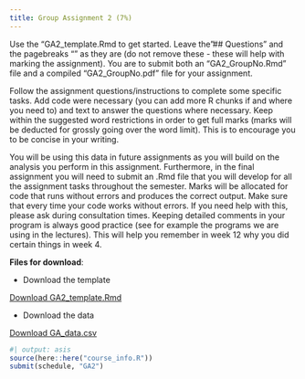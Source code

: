 ```yaml
---
title: Group Assignment 2 (7%)
---
```


Use the "GA2_template.Rmd to get started. Leave the "## Questions" and the pagebreaks "\newpage" as they are (do not remove these - these will help with marking the assignment). You are to submit both an "GA2_GroupNo.Rmd" file and a compiled "GA2_GroupNo.pdf" file for your assignment.

Follow the assignment questions/instructions to complete some specific tasks. Add code were necessary (you can add more R chunks if and where you need to) and text to answer the questions where necessary. Keep within the suggested word restrictions in order to get full marks (marks will be deducted for grossly going over the word limit). This is to encourage you to be concise in your writing. 

You will be using this data in future assignments as you will build on the analysis you perform in this assignment. Furthermore, in the final assignment you will need to submit an .Rmd file that you will develop for all the assignment tasks throughout the semester. Marks will be allocated for code that runs without errors and produces the correct output. Make sure that every time your code works without errors. If you need help with this, please ask during consultation times. Keeping detailed comments in your program is always good practice (see for example the programs we are using in the lectures). This will help you remember in week 12 why you did certain things in week 4. 

**Files for download**:

* Download the template

::: {.callout appearance="minimal"}
<i class="bi bi-download"></i> [Download GA2_template.Rmd](../assignment_data/GA2_template.Rmd){download="GA2_template.qmd"}
:::

* Download the data 

::: {.callout appearance="minimal"}
<i class="bi bi-download"></i> [Download GA_data.csv](../assignment_data/GA_data.csv){download="GA_data.csv"}
:::


```r
#| output: asis
source(here::here("course_info.R"))
submit(schedule, "GA2")
```

